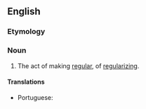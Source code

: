 ==English==

===Etymology===
{{suffix|en|regular|ization}}

===Noun===
{{en-noun}}

# The act of making [[regular]], of [[regularize|regularizing]].

====Translations====
{{trans-top|the act of regularizing}}
* Portuguese: {{t|pt|regularização|f}}
{{trans-mid}}
{{trans-bottom}}